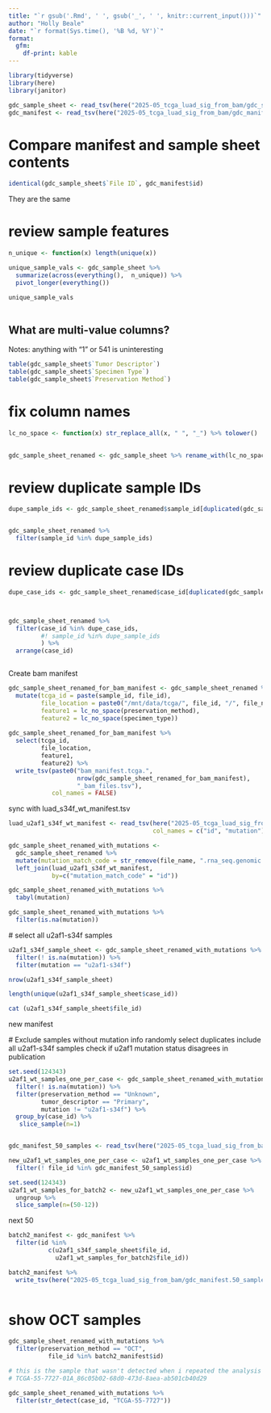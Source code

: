 ```yaml
---
title: "`r gsub('.Rmd', ' ', gsub('_', ' ', knitr::current_input()))`"
author: "Holly Beale"
date: "`r format(Sys.time(), '%B %d, %Y')`"
format: 
  gfm:
    df-print: kable
---
```


```r

library(tidyverse)
library(here)
library(janitor)

```


```r
gdc_sample_sheet <- read_tsv(here("2025-05_tcga_luad_sig_from_bam/gdc_sample_sheet.2025-05-22.tsv"))
gdc_manifest <- read_tsv(here("2025-05_tcga_luad_sig_from_bam/gdc_manifest.2025-05-22.132704.txt"))
```

# Compare manifest and sample sheet contents

```r

identical(gdc_sample_sheet$`File ID`, gdc_manifest$id)


```
They are the same


# review sample features
```r

n_unique <- function(x) length(unique(x))

unique_sample_vals <- gdc_sample_sheet %>%
  summarize(across(everything(),  n_unique)) %>%
  pivot_longer(everything())

unique_sample_vals
  
```

## What are multi-value columns?
Notes:
anything with "1" or 541 is uninteresting


```r

table(gdc_sample_sheet$`Tumor Descriptor`)
table(gdc_sample_sheet$`Specimen Type`)
table(gdc_sample_sheet$`Preservation Method`)

```

# fix column names
```r

lc_no_space <- function(x) str_replace_all(x, " ", "_") %>% tolower()
  

gdc_sample_sheet_renamed <- gdc_sample_sheet %>% rename_with(lc_no_space)
```

# review duplicate sample IDs

```r

dupe_sample_ids <- gdc_sample_sheet_renamed$sample_id[duplicated(gdc_sample_sheet_renamed$sample_id)]


gdc_sample_sheet_renamed %>%
  filter(sample_id %in% dupe_sample_ids)
```

# review duplicate case IDs

```r

dupe_case_ids <- gdc_sample_sheet_renamed$case_id[duplicated(gdc_sample_sheet_renamed$case_id)]



gdc_sample_sheet_renamed %>%
  filter(case_id %in% dupe_case_ids,
         #! sample_id %in% dupe_sample_ids
         ) %>%
  arrange(case_id)



```

 
Create bam manifest 
```r

gdc_sample_sheet_renamed_for_bam_manifest <- gdc_sample_sheet_renamed %>%
  mutate(tcga_id = paste(sample_id, file_id),
         file_location = paste0("/mnt/data/tcga/", file_id, "/", file_name),
         feature1 = lc_no_space(preservation_method),
         feature2 = lc_no_space(specimen_type))
  
gdc_sample_sheet_renamed_for_bam_manifest %>%
  select(tcga_id,
         file_location,
         feature1,
         feature2) %>%
  write_tsv(paste0("bam_manifest.tcga.", 
                   nrow(gdc_sample_sheet_renamed_for_bam_manifest), 
                   "_bam_files.tsv"),
            col_names = FALSE)

```
 
 
sync with luad_s34f_wt_manifest.tsv

```r
luad_u2af1_s34f_wt_manifest <- read_tsv(here("2025-05_tcga_luad_sig_from_bam/luad_u2af1_s34f_wt_manifest.tsv"),
                                        col_names = c("id", "mutation"))

gdc_sample_sheet_renamed_with_mutations <- 
  gdc_sample_sheet_renamed %>%
  mutate(mutation_match_code = str_remove(file_name, ".rna_seq.genomic.gdc_realn.bam")) %>%
  left_join(luad_u2af1_s34f_wt_manifest,
            by=c("mutation_match_code" = "id")) 

gdc_sample_sheet_renamed_with_mutations %>%
  tabyl(mutation)

```


```r
gdc_sample_sheet_renamed_with_mutations %>%
  filter(is.na(mutation))
```

 # select all u2af1-s34f samples
```r


u2af1_s34f_sample_sheet <- gdc_sample_sheet_renamed_with_mutations %>%
  filter(! is.na(mutation)) %>%
  filter(mutation == "u2af1-s34f")

nrow(u2af1_s34f_sample_sheet)

length(unique(u2af1_s34f_sample_sheet$case_id))

cat (u2af1_s34f_sample_sheet$file_id)

```
 
 
 new manifest
 
 # Exclude samples without mutation info
 randomly select duplicates 
 include all u2af1-s34f samples
 check if u2af1 mutation status disagrees in publication
 
```r

set.seed(124343)
u2af1_wt_samples_one_per_case <- gdc_sample_sheet_renamed_with_mutations %>%
  filter(! is.na(mutation)) %>%
  filter(preservation_method == "Unknown",
         tumor_descriptor == "Primary",
         mutation != "u2af1-s34f") %>%
  group_by(case_id) %>%
   slice_sample(n=1)



```
 
```r

gdc_manifest_50_samples <- read_tsv(here("2025-05_tcga_luad_sig_from_bam/gdc_manifest.50_samples.2025-05-22.132704.txt"))

new_u2af1_wt_samples_one_per_case <- u2af1_wt_samples_one_per_case %>%
  filter(! file_id %in% gdc_manifest_50_samples$id)

set.seed(124343)
u2af1_wt_samples_for_batch2 <- new_u2af1_wt_samples_one_per_case %>%
  ungroup %>%
  slice_sample(n=(50-12))


```
 
next 50 
```r


batch2_manifest <- gdc_manifest %>%
  filter(id %in% 
           c(u2af1_s34f_sample_sheet$file_id,
             u2af1_wt_samples_for_batch2$file_id))

batch2_manifest %>%
  write_tsv(here("2025-05_tcga_luad_sig_from_bam/gdc_manifest.50_samples.batch2.2025-05-28.txt"))
  

```

# show OCT samples
```r


gdc_sample_sheet_renamed_with_mutations %>% 
  filter(preservation_method == "OCT", 
           file_id %in% batch2_manifest$id)
```

```r


# this is the sample that wasn't detected when i repeated the analysis with train/test datasets
# TCGA-55-7727-01A_86c05b02-68d0-473d-8aea-ab501cb40d29

gdc_sample_sheet_renamed_with_mutations %>%
  filter(str_detect(case_id, "TCGA-55-7727"))


```
 
 